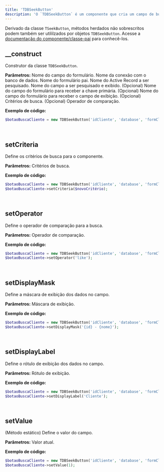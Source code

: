 ```yaml
---
title: 'TDBSeekButton'
description: 'O `TDBSeekButton` é um componente que cria um campo de busca para valores de entidades associadas, baseando-se em Active Records.'
---
```


Derivado da classe `TSeekButton`, métodos herdados não sobrescritos podem também ser utililzados por objetos `TDBSeekButton`. Acesse a [documentação do componente/classe-pai](https://madbuilder.mintlify.app/selecao-de-dados-banco-de-dados/tseekbutton) para conhecê-los.

## __construct
Construtor da classe `TDBSeekButton`.

**Parâmetros:**
<ResponseField name="$name" type="mixed" required>Nome do campo do formulário.</ResponseField>
<ResponseField name="$database" type="mixed" required>Nome da conexão com o banco de dados.</ResponseField>
<ResponseField name="$form" type="mixed" required>Nome do formulário pai.</ResponseField>
<ResponseField name="$model" type="mixed" required>Nome do Active Record a ser pesquisado.</ResponseField>
<ResponseField name="$display_field" type="mixed" required>Nome do campo a ser pesquisado e exibido.</ResponseField>
<ResponseField name="$receive_key" type="mixed" default="null">(Opcional) Nome do campo do formulário para receber a chave primária.</ResponseField>
<ResponseField name="$receive_display_field" type="mixed" default="null">(Opcional) Nome do campo do formulário para receber o campo de exibição.</ResponseField>
<ResponseField name="$criteria" type="TCriteria" default="NULL">(Opcional) Critérios de busca.</ResponseField>
<ResponseField name="$operator" type="string" default="like">(Opcional) Operador de comparação.</ResponseField>

**Exemplo de código:**
```php
$botaoBuscaCliente = new TDBSeekButton('idCliente', 'database', 'formCliente', 'Cliente', 'nome', 'idCliente', 'nomeCliente');
```

<br/>

## setCriteria
Define os critérios de busca para o componente.

**Parâmetros:**
<ResponseField name="$criteria" type="TCriteria" required>Critérios de busca.</ResponseField>

**Exemplo de código:**
```php
$botaoBuscaCliente = new TDBSeekButton('idCliente', 'database', 'formCliente', 'Cliente', 'nome');
$botaoBuscaCliente->setCriteria($novoCritério);
```

<br/>

## setOperator
Define o operador de comparação para a busca.

**Parâmetros:**
<ResponseField name="$operator" type="mixed" required>Operador de comparação.</ResponseField>

**Exemplo de código:**
```php
$botaoBuscaCliente = new TDBSeekButton('idCliente', 'database', 'formCliente', 'Cliente', 'nome');
$botaoBuscaCliente->setOperator('like');
```

<br/>

## setDisplayMask
Define a máscara de exibição dos dados no campo.

**Parâmetros:**
<ResponseField name="$mask" type="mixed" required>Máscara de exibição.</ResponseField>

**Exemplo de código:**
```php
$botaoBuscaCliente = new TDBSeekButton('idCliente', 'database', 'formCliente', 'Cliente', 'nome');
$botaoBuscaCliente->setDisplayMask('{id} - {nome}');
```

<br/>

## setDisplayLabel
Define o rótulo de exibição dos dados no campo.

**Parâmetros:**
<ResponseField name="$label" type="mixed" required>Rótulo de exibição.</ResponseField>

**Exemplo de código:**
```php
$botaoBuscaCliente = new TDBSeekButton('idCliente', 'database', 'formCliente', 'Cliente', 'nome');
$botaoBuscaCliente->setDisplayLabel('Cliente');
```

<br/>

## setValue
(Método estático) Define o valor do campo.

**Parâmetros:**
<ResponseField name="$value" type="mixed" required>Valor atual.</ResponseField>

**Exemplo de código:**
```php
$botaoBuscaCliente = new TDBSeekButton('idCliente', 'database', 'formCliente', 'Cliente', 'nome');
$botaoBuscaCliente->setValue(1);
```